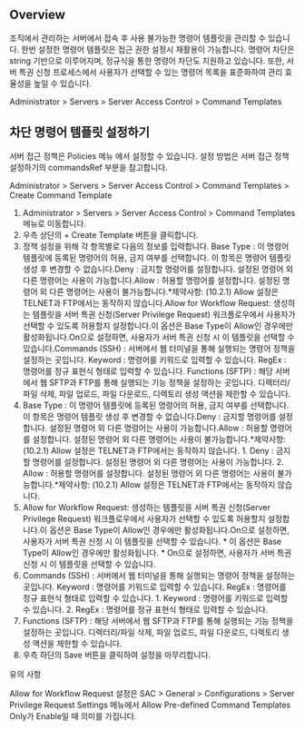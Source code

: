 ## Overview
조직에서 관리하는 서버에서 접속 후 사용 불가능한 명령어 템플릿을 관리할 수 있습니다. 한번 설정한 명령어 템플릿은 접근 권한 설정시 재활용이 가능합니다. 명령어 차단은 string 기반으로 이루어지며, 정규식을 통한 명령어 차단도 지원하고 있습니다. 또한, 서버 특권 신청 프로세스에서 사용자가 선택할 수 있는 명령어 목록을 표준화하여 관리 효율성을 높일 수 있습니다.

Administrator > Servers > Server Access Control > Command Templates

## 차단 명령어 템플릿 설정하기
서버 접근 정책은 Policies 메뉴 에서 설정할 수 있습니다. 설정 방법은 서버 접근 정책 설정하기의 commandsRef 부분을 참고합니다.

Administrator > Servers > Server Access Control > Command Templates > Create Command Template

1. Administrator > Servers > Server Access Control > Command Templates 메뉴로 이동합니다.
2. 우측 상단의 + Create Template 버튼을 클릭합니다.
3. 정책 설정을 위해 각 항목별로 다음의 정보를 입력합니다. Base Type : 이 명령어 템플릿에 등록된 명령어의 허용, 금지 여부를 선택합니다. 이 항목은 명령어 템플릿 생성 후 변경할 수 없습니다.Deny : 금지할 명령어를 설정합니다. 설정된 명령어 외 다른 명령어는 사용이 가능합니다.Allow : 허용할 명령어를 설정합니다. 설정된 명령어 외 다른 명령어는 사용이 불가능합니다.*제약사항: (10.2.1) Allow 설정은 TELNET과 FTP에서는 동작하지 않습니다.Allow for Workflow Request: 생성하는 템플릿을 서버 특권 신청(Server Privilege Request) 워크플로우에서 사용자가 선택할 수 있도록 허용할지 설정합니다.이 옵션은 Base Type이 Allow인 경우에만 활성화됩니다.On으로 설정하면, 사용자가 서버 특권 신청 시 이 템플릿을 선택할 수 있습니다.Commands (SSH) : 서버에서 웹 터미널을 통해 실행되는 명령어 정책을 설정하는 곳입니다. Keyword : 명령어를 키워드로 입력할 수 있습니다. RegEx : 명령어를 정규 표현식 형태로 입력할 수 있습니다. Functions (SFTP) : 해당 서버에서 웹 SFTP과 FTP를 통해 실행되는 기능 정책을 설정하는 곳입니다. 디렉터리/파일 삭제, 파일 업로드, 파일 다운로드, 디렉토리 생성 액션을 제한할 수 있습니다.
  1. Base Type : 이 명령어 템플릿에 등록된 명령어의 허용, 금지 여부를 선택합니다. 이 항목은 명령어 템플릿 생성 후 변경할 수 없습니다.Deny : 금지할 명령어를 설정합니다. 설정된 명령어 외 다른 명령어는 사용이 가능합니다.Allow : 허용할 명령어를 설정합니다. 설정된 명령어 외 다른 명령어는 사용이 불가능합니다.*제약사항: (10.2.1) Allow 설정은 TELNET과 FTP에서는 동작하지 않습니다.
    1. Deny : 금지할 명령어를 설정합니다. 설정된 명령어 외 다른 명령어는 사용이 가능합니다.
    2. Allow : 허용할 명령어를 설정합니다. 설정된 명령어 외 다른 명령어는 사용이 불가능합니다.*제약사항: (10.2.1) Allow 설정은 TELNET과 FTP에서는 동작하지 않습니다.
  2. Allow for Workflow Request: 생성하는 템플릿을 서버 특권 신청(Server Privilege Request) 워크플로우에서 사용자가 선택할 수 있도록 허용할지 설정합니다.이 옵션은 Base Type이 Allow인 경우에만 활성화됩니다.On으로 설정하면, 사용자가 서버 특권 신청 시 이 템플릿을 선택할 수 있습니다.
    * 이 옵션은 Base Type이 Allow인 경우에만 활성화됩니다.
    * On으로 설정하면, 사용자가 서버 특권 신청 시 이 템플릿을 선택할 수 있습니다.
  3. Commands (SSH) : 서버에서 웹 터미널을 통해 실행되는 명령어 정책을 설정하는 곳입니다. Keyword : 명령어를 키워드로 입력할 수 있습니다. RegEx : 명령어를 정규 표현식 형태로 입력할 수 있습니다.
    1. Keyword : 명령어를 키워드로 입력할 수 있습니다.
    2. RegEx : 명령어를 정규 표현식 형태로 입력할 수 있습니다.
  4. Functions (SFTP) : 해당 서버에서 웹 SFTP과 FTP를 통해 실행되는 기능 정책을 설정하는 곳입니다. 디렉터리/파일 삭제, 파일 업로드, 파일 다운로드, 디렉토리 생성 액션을 제한할 수 있습니다.
4. 우측 하단의 Save 버튼을 클릭하여 설정을 마무리합니다.

유의 사항

Allow for Workflow Request 설정은 SAC > General > Configurations > Server Privilege Request Settings 메뉴에서 Allow Pre-defined Command Templates Only가 Enable일 때 의미를 가집니다.
